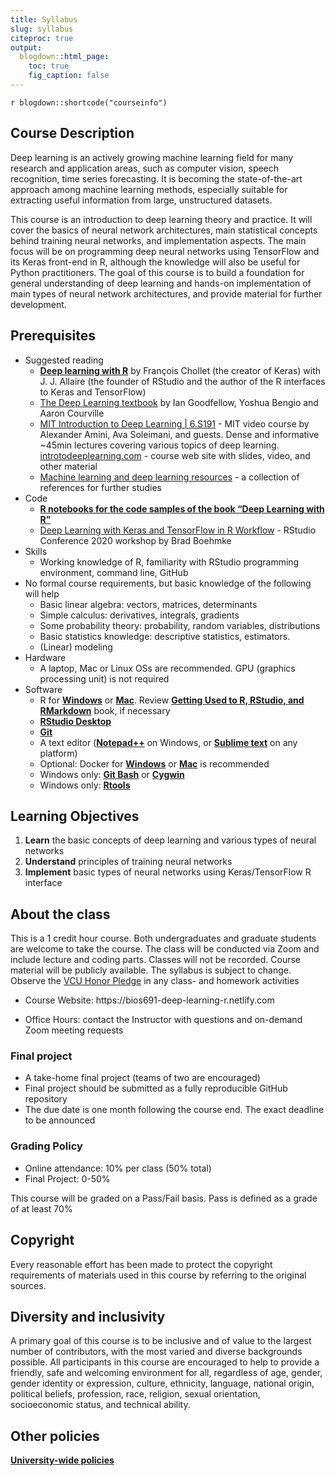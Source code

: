 ```yaml
---
title: Syllabus
slug: syllabus
citeproc: true
output:
  blogdown::html_page:
    toc: true
    fig_caption: false
---
```


`r blogdown::shortcode("courseinfo")`

## Course Description

Deep learning is an actively growing machine learning field for many research and application areas, such as computer vision, speech recognition, time series forecasting. It is becoming the state-of-the-art approach among machine learning methods, especially suitable for extracting useful information from large, unstructured datasets.

This course is an introduction to deep learning theory and practice. It will cover the basics of neural network architectures, main statistical concepts behind training neural networks, and implementation aspects. The main focus will be on programming deep neural networks using TensorFlow and its Keras front-end in R, although the knowledge will also be useful for Python practitioners. The goal of this course is to build a foundation for general understanding of deep learning and hands-on implementation of main types of neural network architectures, and provide material for further development.

## Prerequisites

- Suggested reading
    - [**Deep learning with R**](https://www.manning.com/books/deep-learning-with-r) by François Chollet (the creator of Keras) with J. J. Allaire (the founder of RStudio and the author of the R interfaces to Keras and TensorFlow)
    - [The Deep Learning textbook](https://www.deeplearningbook.org/) by Ian Goodfellow, Yoshua Bengio and Aaron Courville
    - [MIT Introduction to Deep Learning | 6.S191](https://www.youtube.com/watch?v=njKP3FqW3Sk&list=PLtBw6njQRU-rwp5__7C0oIVt26ZgjG9NI) - MIT video course by Alexander Amini, Ava Soleimani, and guests. Dense and informative ~45min lectures covering various topics of deep learning. [introtodeeplearning.com](http://introtodeeplearning.com/) - course web site with slides, video, and other material
    - [Machine learning and deep learning resources](https://github.com/mdozmorov/MachineLearning_notes) - a collection of references for further studies
- Code
    - [**R notebooks for the code samples of the book "Deep Learning with R"**](https://github.com/jjallaire/deep-learning-with-r-notebooks)
    - [Deep Learning with Keras and TensorFlow in R Workflow](https://github.com/rstudio-conf-2020/dl-keras-tf) - RStudio Conference 2020 workshop by Brad Boehmke
- Skills
    - Working knowledge of R, familiarity with RStudio programming environment, command line, GitHub
- No formal course requirements, but basic knowledge of the following will help
    - Basic linear algebra: vectors, matrices, determinants
    - Simple calculus: derivatives, integrals, gradients
    - Some probability theory: probability, random variables, distributions
    - Basic statistics knowledge: descriptive statistics, estimators.
    - (Linear) modeling
- Hardware
    - A laptop, Mac or Linux OSs are recommended. GPU (graphics processing unit) is not required
- Software
    - R for [**Windows**](http://cran.r-project.org/bin/windows/base/) or [**Mac**](http://cran.r-project.org/bin/macosx/). Review [**Getting Used to R, RStudio, and RMarkdown**](https://ismayc.github.io/rbasics-book/) book, if necessary
    - [**RStudio Desktop**](https://www.rstudio.com/products/rstudio/download/)
    - [**Git**](https://git-scm.com/downloads)
    - A text editor ([**Notepad++**](https://notepad-plus-plus.org/) on Windows, or [**Sublime text**](https://www.sublimetext.com/) on any platform)
    - Optional: Docker for [**Windows**](https://hub.docker.com/editions/community/docker-ce-desktop-windows/) or [**Mac**](https://hub.docker.com/editions/community/docker-ce-desktop-mac/) is recommended
    - Windows only: [**Git Bash**](https://git-for-windows.github.io/) or [**Cygwin**](http://www.cygwin.com/)
    - Windows only: [**Rtools**](https://cran.r-project.org/bin/windows/Rtools/)
    <!-- - [**Windows-specific instructions on installing Keras and TensorFlow**](tensorflow.html) -->

## Learning Objectives

1.  **Learn** the basic concepts of deep learning and various types of neural networks
2.  **Understand** principles of training neural networks 
3.  **Implement** basic types of neural networks using Keras/TensorFlow R interface

## About the class

This is a 1 credit hour course. Both undergraduates and graduate students are welcome to take the course. The class will be conducted via Zoom and include lecture and coding parts. Classes will not be recorded. Course material will be publicly available. The syllabus is subject to change. Observe the [VCU Honor Pledge](https://students.vcu.edu/studentconduct/vcu-honor-system/academic-misconduct-/honor-pledge/) in any class- and homework activities

- Course Website:  https://bios691-deep-learning-r.netlify.com

- Office Hours: contact the Instructor with questions and on-demand Zoom meeting requests

### Final project

- A take-home final project (teams of two are encouraged)
- Final project should be submitted as a fully reproducible GitHub repository
- The due date is one month following the course end. The exact deadline to be announced

### Grading Policy

- Online attendance: 10% per class (50% total)
- Final Project: 0-50% 

This course will be graded on a Pass/Fail basis. Pass is defined as a grade of at least 70%

## Copyright

Every reasonable effort has been made to protect the copyright requirements of materials used in this course by referring to the original sources. 

## Diversity and inclusivity

A primary goal of this course is to be inclusive and of value to the largest number of contributors, with the most varied and diverse backgrounds possible. All participants in this course are encouraged to help to provide a friendly, safe and welcoming environment for all, regardless of age, gender, gender identity or expression, culture, ethnicity, language, national origin, political beliefs, profession, race, religion, sexual orientation, socioeconomic status, and technical ability.

## Other policies

[**University-wide policies**](http://www.provost.vcu.edu/academic-affairs/operations/syllabus-statements/)

<!--
### Late Policy

Students get 1 free assignment to submit late without penalties. Please email us through Sakai that you need more time. If you need accommodation, please email us so we can figure out a way to help you.

Graduate Studies in the OHSU School of Medicine is committed to providing grades to students in a timely manner. Course instructors will provide students with information in writing at the beginning of each course that describes the grading policies and procedures, including but not limited to evaluation criteria, expected time needed to grade individual student examinations and type of feedback they will provide.

Class grades are due to the Registrar by the Friday following the week of finals. However, on those occasions when a grade has not been submitted by the deadline, the following procedure shall be followed:

1)  The Department/Program Coordinator will immediately contact the Instructor requesting the missing grade, with a copy to the Program Director and Registrar.

2)  If the grade is still overdue by the end of next week, the Department/Program Coordinator will email the Department Chair directly, with a copy to the Instructor and Program Director requesting resolution of the missing grade.

3)  If, after an additional week the grade is still outstanding, the student or Department/Program Coordinator may petition the Office of Graduate students for final resolution.

1.  *For courses that are run by a specific department.*

2.  *For the conjoined courses (course number is preceded by CON\_ that
    are run by Graduate Studies.*

-->